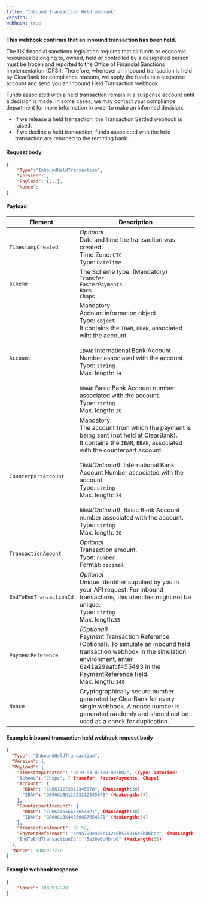 ```yaml
---
title: "Inbound Transaction Held webhook"  
version: 1  
webhook: true
---
```


**This webhook confirms that an inbound transaction has been held.**

The UK financial sanctions legislation requires that all funds or economic resources belonging to, owned, held or controlled by a designated person must be frozen and reported to the Office of Financial Sanctions Implementation (OFSI). Therefore, whenever an inbound transaction is held by ClearBank for compliance reasons, we apply the funds to a suspense account and send you an Inbound Held Transaction webhook.  

Funds associated with a held transaction remain in a suspense account until a decision is made. In some cases, we may contact your compliance department for more information in order to make an informed decision.  

* If we release a held transaction, the Transaction Settled webhook is raised.  
* If we decline a held transaction, funds associated with the held transaction are returned to the remitting bank.

#### Request body

``` json
{
    "Type":"InboundHeldTransaction",
    "Version":1,
    "Payload": {...},
    "Nonce":
}

```

#### Payload

| Element | Description |
| --- | --- |
| `TimestampCreated` | _Optional_  <br/>Date and time the transaction was created.  <br/>Time Zone: `UTC`  <br/>Type: `DateTime` |
| `Scheme` | The Scheme type. (Mandatory)  <br/>`Transfer`  <br/>`FasterPayments`  <br/>`Bacs`  <br/>`Chaps` |
| `Account` | Mandatory:  <br/>Account information object  <br/>Type: `object`  <br/>It contains the `IBAN`, `BBAN`, associated wiht the account.  <br/>  <br/>`IBAN`: International Bank Account Number associated with the account.  <br/>Type: `string`  <br/>Max. length: `34`  <br/>  <br/>`BBAN`: Basic Bank Account number associated with the account.  <br/>Type: `string`  <br/>Max. length: `30`  <br/> |
| `CounterpartAccount` | Mandatory:  <br/>The account from which the payment is being sent (not held at ClearBank).  <br/>It contains the `IBAN`, `BBAN`, associated with the counterpart account.  <br/>  <br/>`IBAN`_(Optional)_: International Bank Account Number associated with the account.  <br/>Type: `string`  <br/>Max. length: `34`  <br/>  <br/>`BBAN`_(Optional)_: Basic Bank Account number associated with the account.  <br/>Type: `string`  <br/>Max. length: `30`  <br/> |
| `TransactionAmount` | _Optional_  <br/>Transaction amount.  <br/>Type: `number`  <br/>Format: `decimal` |
| `EndToEndTransactionId` | _Optional_  <br/>Unique Identifier supplied by you in your API request. For inbound transactions, this identifier might not be unique.  <br/>Type: `string`  <br/>Max. length:`35` |
| `PaymentReference` | _(Optional)_  <br/>Payment Transaction Reference (Optional). To simulate an inbound held transaction webhook in the simulation environment, enter 6a41a29eafcf455493 in the PaymentReference field.  <br/>Max. length: `140` |
| `Nonce` | Cryptographically secure number generated by ClearBank for every single webhook. A nonce number is generated randomly and should not be used as a check for duplication. |

#### Example inbound transaction held webhook request body

``` json
{
  "Type": "InboundHeldTransaction",
  "Version": 1,
  "Payload": {
    "TimestampCreated": "2019-03-01T00:00:00Z", (Type: DateTime)
    "Scheme": "Chaps", [ Transfer, FasterPayments, Chaps]
    "Account": {
      "BBAN": "CUBK11223312345678", (MaxLength:30)
      "IBAN": "GB00CUBK11223312345678" (MaxLength:34)
    },
    "CounterpartAccount": {
      "BBAN": "CUBK44556687654321", (MaxLength:30)
      "IBAN": "GB00CUBK44556687654321" (MaxLength:34)
    },
    "TransactionAmount": 88.52,
    "PaymentReference": "ee9a790ea56c142c6b538916c8bd6bcc", (MaxLength:140)
    "EndToEndTransactionId": "5e30e0b4bfb0" (MaxLength:35)
  },
  "Nonce": 1082937278
}

```

#### Example webhook response

``` json
{
    "Nonce": 1082937278
}

```
